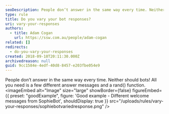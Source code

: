 ```yaml
---
seoDescription: People don’t answer in the same way every time. Neither should bots! All you need is a few different answer messages and a rand() function.
type: rule
title: Do you vary your bot responses?
uri: vary-your-responses
authors:
  - title: Adam Cogan
    url: https://ssw.com.au/people/adam-cogan
related: []
redirects:
  - do-you-vary-your-responses
created: 2018-09-18T20:11:30.000Z
archivedreason: null
guid: 9cc1584e-4edf-40d8-8457-e203fbe054e9
---
```


People don’t answer in the same way every time. Neither should bots! All you need is a few different answer messages and a rand() function.
<imageEmbed
  alt="Image"
  size="large"
  showBorder={false}
  figureEmbed={{
    preset: "goodExample",
    figure: 'Good example - Different welcome messages from SophieBot',
    shouldDisplay: true
  }}
  src="/uploads/rules/vary-your-responses/sophiebotvariedresponse.png"
/>